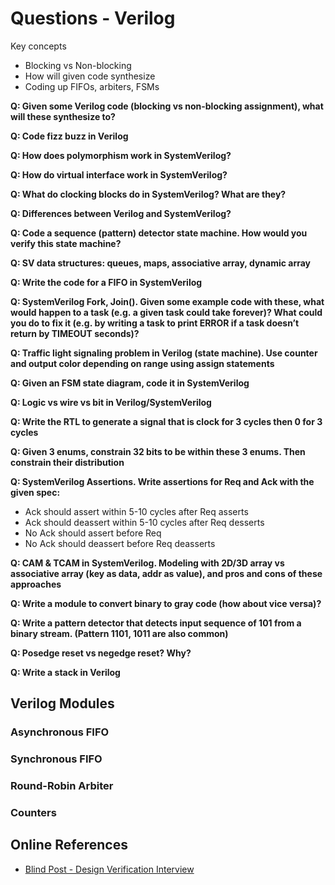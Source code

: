 # Questions - Verilog

Key concepts

- Blocking vs Non-blocking
- How will given code synthesize
- Coding up FIFOs, arbiters, FSMs

**Q: Given some Verilog code (blocking vs non-blocking assignment), what will these synthesize to?**

**Q: Code fizz buzz in Verilog**

**Q: How does polymorphism work in SystemVerilog?**

**Q: How do virtual interface work in SystemVerilog?**


**Q: What do clocking blocks do in SystemVerilog? What are they?**

**Q: Differences between Verilog and SystemVerilog?**

**Q: Code a sequence (pattern) detector state machine. How would you verify this state machine?**

**Q: SV data structures: queues, maps, associative array, dynamic array**

**Q: Write the code for a FIFO in SystemVerilog**

**Q: SystemVerilog Fork, Join(). Given some example code with these, what would happen to a task (e.g. a given task could take forever)? What could you do to fix it (e.g. by writing a task to print ERROR if a task doesn't return by TIMEOUT seconds)?**

**Q: Traffic light signaling problem in Verilog (state machine). Use counter and output color depending on range using assign statements**


**Q: Given an FSM state diagram, code it in SystemVerilog**

**Q: Logic vs wire vs bit in Verilog/SystemVerilog**

**Q: Write the RTL to generate a signal that is clock for 3 cycles then 0 for 3 cycles**

**Q: Given 3 enums, constrain 32 bits to be within these 3 enums. Then constrain their distribution**


**Q: SystemVerilog Assertions. Write assertions for Req and Ack with the given spec:**

- Ack should assert within 5-10 cycles after Req asserts
- Ack should deassert within 5-10 cycles after Req desserts
- No Ack should assert before Req
- No Ack should deassert before Req deasserts

**Q: CAM & TCAM in SystemVerilog. Modeling with 2D/3D array vs associative array (key as data, addr as value), and pros and cons of these approaches**


**Q: Write a module to convert binary to gray code (how about vice versa)?**

**Q: Write a pattern detector that detects input sequence of 101 from a binary stream. (Pattern 1101, 1011 are also common)**


**Q: Posedge reset vs negedge reset? Why?**

**Q: Write a stack in Verilog**


## Verilog Modules

### Asynchronous FIFO

### Synchronous FIFO

### Round-Robin Arbiter


### Counters

## Online References

- [Blind Post - Design Verification Interview](https://www.teamblind.com/post/Design-Verification-Interview-aaATLRVa/4807423)